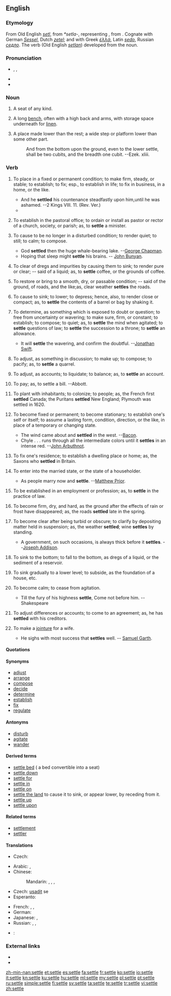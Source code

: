 ==English==
{{webster 1913}}

===Etymology===
From Old English ''[[setl]]'', from {{etyl|gem}} ''*setla-'', representing {{proto|Indo-European|sed-lo-}}, from {{proto|Indo-European|title=|sed-|sit}}. Cognate with German ''[[Sessel]]'', Dutch ''[[zetel]]''; and with Greek ''[[ἑλλά]]'', Latin ''[[sedo]]'', Russian ''[[седло]]''.  The verb (Old English ''[[setlan]]'') developed from the noun.

===Pronunciation===
* {{enPR|sĕtʹəl}}, {{IPA|/ˈsɛtəl/}}, {{SAMPA|/"sEt@l/}}
* {{audio|en-us-settle.ogg|Audio (US)}}
* {{rhymes|ɛtəl}}

===Noun===
{{en-noun}}

# {{archaic}} A seat of any kind.
# A long [[bench]], often with a high back and arms, with storage space underneath for [[linen]].
# {{obsolete}} A place made lower than the rest; a wide step or platform lower than some other part.
#: And from the bottom upon the ground, even to the lower settle, shall be two cubits, and the breadth one cubit. --Ezek. xliii.

===Verb===
{{en-verb|settl|ing}}

# {{transitive}} To place in a fixed or permanent condition; to make firm, steady, or stable; to establish; to fix; esp., to establish in life; to fix in business, in a home, or the like.
#* And he '''settled''' his countenance steadfastly upon him,until he was ashamed. --2 Kings VIII. 11. (Rev. Ver.)
#* {{quote-book|year=1700|title=[[w:Metamorphoses‎|Metamorphoses]]|author=[[w:Ovid|Ovid]]|by=[[w:John Dryden|John Dryden]]|passage=The father thought the time drew on Of '''settling''' in the world his only son.}}
# {{transitive|obsolete|US}} To establish in the pastoral office; to ordain or install as pastor or rector of a church, society, or parish; as, to '''settle''' a minister.
# {{transitive}} To cause to be no longer in a disturbed condition; to render quiet; to still; to calm; to compose.
#* God '''settled''' then the huge whale-bearing lake. --[[w:George Chapman|George Chapman]].
#* Hoping that sleep might '''settle''' his brains. -- [[w:John Bunyan|John Bunyan]].
# {{transitive}} To clear of dregs and impurities by causing them to sink; to render pure or clear; -- said of a liquid; as, to '''settle''' coffee, or the grounds of coffee.
# {{transitive}} To restore or bring to a smooth, dry, or passable condition; -- said of the ground, of roads, and the like;as, clear weather '''settles''' the roads.
# {{transitive}} To cause to sink; to lower; to depress; hence, also, to render close or compact; as, to '''settle''' the contents of a barrel or bag by shaking it.
# {{transitive}} To determine, as something which is exposed to doubt or question; to free from uncertainty or wavering; to make sure, firm, or constant; to establish; to compose; to quiet; as, to '''settle''' the mind when agitated; to '''settle''' questions of law; to '''settle''' the succession to a throne; to '''settle''' an allowance.
#* It will '''settle''' the wavering, and confirm the doubtful. --[[w:Jonathan Swift|Jonathan Swift]].
# {{transitive}} To adjust, as something in discussion; to make up; to compose; to pacify; as, to '''settle''' a quarrel.
# {{transitive|archaic}} To adjust, as accounts; to liquidate; to balance; as, to '''settle''' an account.
# {{transitive|colloquial}} To pay; as, to settle a bill. --Abbott.
# {{transitive}} To plant with inhabitants; to colonize; to people; as, the French first '''settled''' Canada; the Puritans '''settled''' New England; Plymouth was settled in 1620.
# {{intransitive}} To become fixed or permanent; to become stationary; to establish one's self or itself; to assume a lasting form, condition, direction, or the like, in place of a temporary or changing state.
#* The wind came about and '''settled''' in the west. --[[w:Francis Bacon|Bacon]].
#* Chyle . . . runs through all the intermediate colors until it '''settles''' in an intense red. --[[w:John Arbuthnot|John Arbuthnot]].
# {{intransitive}} To fix one's residence; to establish a dwelling place or home; as, the Saxons who '''settled''' in Britain.
# {{intransitive}} To enter into the married state, or the state of a householder.
#* As people marry now and '''settle'''. --[[w:Matthew Prior|Matthew Prior]].
# {{intransitive}} To be established in an employment or profession; as, to '''settle''' in the practice of law.
# {{intransitive}} To become firm, dry, and hard, as the ground after the effects of rain or frost have disappeared; as, the roads '''settled''' late in the spring.
# {{intransitive}} To become clear after being turbid or obscure; to clarify by depositing matter held in suspension; as, the weather '''settled'''; wine '''settles''' by standing.
#* A government, on such occasions, is always thick before it '''settles'''. --[[w:Joseph Addison|Joseph Addison]].
# {{intransitive}} To sink to the bottom; to fall to the bottom, as dregs of a liquid, or the sediment of a reservoir.
# {{intransitive}} To sink gradually to a lower level; to subside, as the foundation of a house, etc.
# {{intransitive}} To become calm; to cease from agitation.
#* Till the fury of his highness '''settle''', Come not before him. --Shakespeare
# {{intransitive}} To adjust differences or accounts; to come to an agreement; as, he has '''settled''' with his creditors.
# {{intransitive|obsolete}} To make a [[jointure]] for a wife.
#* He sighs with most success that '''settles''' well. -- [[w:Samuel Garth|Samuel Garth]].

====Quotations====
{{seeCites}}

====Synonyms====
* [[adjust]]
* [[arrange]]
* [[compose]]
* [[decide]]
* [[determine]]
* [[establish]]
* [[fix]]
* [[regulate]]

====Antonyms====
* [[disturb]]
* [[agitate]]
* [[wander]]

====Derived terms====
* [[settle bed]] ({{British}} a bed convertible into a seat)
* [[settle down]]
* [[settle for]]
* [[settle in]]
* [[settle on]]
* [[settle the land]] {{obsolete}} {{nautical}} to cause it to sink, or appear lower, by receding from it.
* [[settle up]]
* [[settle upon]]

====Related terms====
* [[settlement]]
* [[settler]]

====Translations====
{{trans-top|to adjust, as something in discussion; to make up; to compose; to pacify}}
* Czech: {{t-|cs|urovnat}}
{{trans-mid}}
{{trans-bottom}}

{{trans-top|to fix one's residence}}
* Arabic: {{t|ar|استعمر|tr=istá`mara}},  {{t|ar|استوطن|tr=istáwTana}}
* Chinese:
*: Mandarin: {{t-|cmn|殖民|tr=zhímín|sc=Hani}},  {{t|cmn|定居|tr=dìngjū|sc=Hani}},  {{t|cmn|安家落戶|sc=Hani}},  {{t|cmn|安家落户|tr=ānjiāluòhù|sc=Hani}}
* Czech: [[usadit]] se
* Esperanto: {{t-|eo|enloĝiĝi|xs=Esperanto}}
{{trans-mid}}
* French: {{t|fr|s'installer}},  {{t+|fr|coloniser}},  {{t|fr|s'habituer}}
* German: {{t-|de|siedeln}}
* Japanese: {{t|ja|居着く|tr=いつく, itsuku}},  {{t|ja|落ち着く|tr=おちつく, ochitsuku}}
* Russian: {{t|ru|селиться|tr=selít'sja}},  {{t|ru|заселять|tr=zaselját'}},  {{qualifier|colonise}} {{t+|ru|колонизировать|tr=kolonizírovat'}}
{{trans-bottom}}

{{checktrans-top}}
* {{ttbc|io}}: {{t+|io|quitigar|xs=Ido}}
{{trans-mid}}
{{trans-bottom}}

===External links===
* {{R:Webster 1913}}
* {{R:Century 1911}}

[[zh-min-nan:settle]]
[[et:settle]]
[[es:settle]]
[[fa:settle]]
[[fr:settle]]
[[ko:settle]]
[[io:settle]]
[[it:settle]]
[[kn:settle]]
[[ku:settle]]
[[hu:settle]]
[[ml:settle]]
[[my:settle]]
[[pl:settle]]
[[pt:settle]]
[[ru:settle]]
[[simple:settle]]
[[fi:settle]]
[[sv:settle]]
[[ta:settle]]
[[te:settle]]
[[tr:settle]]
[[vi:settle]]
[[zh:settle]]